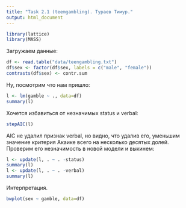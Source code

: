 ```yaml
---
title: "Task 2.1 (teemgambling). Тураев Тимур."
output: html_document
---
```

```r
library(lattice)
library(MASS)
```

Загружаем данные:
```r
df <- read.table("data/teengambling.txt")
df$sex <- factor(df$sex, labels = c("male", "female"))
contrasts(df$sex) <- contr.sum
```

Ну, посмотрим что нам пришло:
```r
l <- lm(gamble ~ ., data=df)
summary(l)
```

Хочется избавиться от незначимых status и verbal:
```r
stepAIC(l)
```

AIC не удалил признак verbal, но видно, что удалив его, уменьшим значение критерия Акаике всего на несколько десятых долей. Проверим его незначимость в новой модели и выкинем:
```r
l <- update(l, . ~ . -status)
summary(l)
l <- update(l, . ~ . -verbal)
summary(l)
```

Интерпретация.
```r
bwplot(sex ~ gamble, data=df)
```

